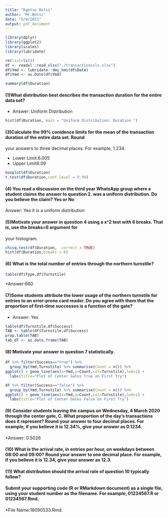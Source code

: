 ```yaml
---
title: "Kgotso Botsi"
author: "Mr.Botsi"
date: "5/4/2021"
output: pdf_document
---
```

```r
library(dplyr)
library(ggplot2)
library(scales)
library(lubridate)
```

```r
rm(list=ls())
df <- readxl::read_xlsx("./transactionsxls.xlsx")
df$Ymd <- lubridate::dmy_hms(df$Date)
df$Ymd <- as.Date(df$Ymd)

summary(df$Duration)
```

#### (1)What distribution best describes the transaction duration for the entire data set?

* Answer: Uniform Distribution


```r
hist(df$Duration, main = "Uniform Distribution: Duration ")
```

#### (3)Calculate the 99% conidence limits for the mean of the transaction duration of the entire data set. Round
your answers to three decimal places. For example, 1.234.
 
* Lower Limit:6.005
* Upper Limit6.09

```r
boxplot(df$Duration)
t.test(df$Duration,conf.level = 0.99)
```

#### (4) You read a discussion on the third year WhatsApp group where a student claims the answer to question 2. was a uniform distribution. Do you believe the claim?  Yes or  No

Answer: Yes it is a uniform distribution


#### (5)Motivate your answer in question 4 using a x^2 test with 6 breaks. That is, use the breaks=6 argument for
your histogram.

```r
chisq.test(df$Duration,  correct = TRUE)
hist(df$Duration,breaks = 6)

```

#### (6) What is the total number of entries through the northern turnstile?

```r
table(df$Type,df$Turnstile)
```

*Answer:660

#### (7)Some students attribute the lower usage of the northern turnstile for entries to an error-prone card reader. Do you agree with them that the proportion of first-time successes is a function of the gate?

* Answer: Yes 

```r
table(df$Turnstile,df$Success)
TAB <- table(df$Turnstile,df$Success)
prop.table(TAB)
tab_df <- as.data.frame(TAB)
```

#### (8) Motivate your answer in question 7 statistically.

```r
df %>% filter(Success=="true") %>%
  group_by(Ymd,Turnstile) %>% summarise(Count = n()) %>%
ggplot() + geom_line(aes(x=Ymd,y=Count,col=Turnstile),lwd=1) +
  labs(title="Plot of Center Gates True on First Try")
```

```r
df %>% filter(Success=="false") %>%
  group_by(Ymd,Turnstile) %>% summarise(Count = n()) %>%
ggplot() + geom_line(aes(x=Ymd,y=Count,col=Turnstile),lwd=1) +
  labs(title="Plot of Center Gates False on First Try")
```

#### (9) Consider students leaving the campus on Wednesday, 4 March 2020 through the center gate, C. What proportion of the day's transactions does it represent? Round your answer to four decimal places. For example, if you believe it is 12.34%, give your answer as 0.1234.

*Answer: 0.5026


#### (10) What is the arrival rate, in entries per hour, on weekdays between 08:00 and 09:00? Round your answer to one decimal place. For example, if you believe it is 12.34, give your answer as 12.3.



#### (11) What distribution should the arrival rate of question 10 typically follow?




#### Submit your supporting code (R or RMarkdown document) as a single file, using your student number as the filename. For example, 01234567.R or 01234567.Rmd.

*File Name:18090533.Rmd.




